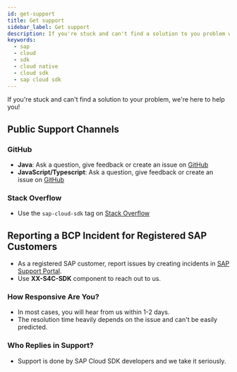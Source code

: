 ```yaml
---
id: get-support
title: Get support
sidebar_label: Get support
description: If you're stuck and can't find a solution to you problem with SAP Cloud SDK we're here to help you!
keywords:
  - sap
  - cloud
  - sdk
  - cloud native
  - cloud sdk
  - sap cloud sdk
---
```


If you're stuck and can't find a solution to your problem, we're here to help you!

## Public Support Channels

### GitHub

- **Java**: Ask a question, give feedback or create an issue on [GitHub](https://github.com/SAP/cloud-sdk/issues/new/choose)
- **JavaScript/Typescript**: Ask a question, give feedback or create an issue on [GitHub](https://github.com/SAP/cloud-sdk-js/issues/new/choose)

### Stack Overflow

- Use the `sap-cloud-sdk` tag on [Stack Overflow](https://stackoverflow.com/questions/tagged/sap-cloud-sdk)

## Reporting a BCP Incident for Registered SAP Customers

- As a registered SAP customer, report issues by creating incidents in [SAP Support Portal](http://help.sap.com/disclaimer?site=https://support.sap.com/home.html).
- Use **XX-S4C-SDK** component to reach out to us.

### How Responsive Are You?

- In most cases, you will hear from us within 1-2 days.
- The resolution time heavily depends on the issue and can't be easily predicted.

### Who Replies in Support?

- Support is done by SAP Cloud SDK developers and we take it seriously.
